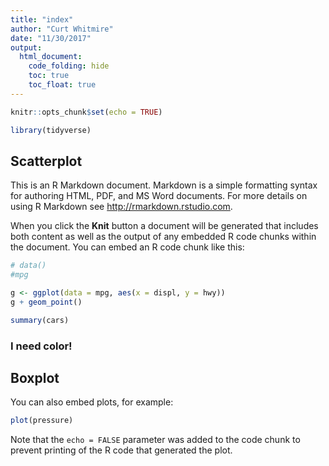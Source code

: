 ```yaml
---
title: "index"
author: "Curt Whitmire"
date: "11/30/2017"
output:
  html_document:
    code_folding: hide
    toc: true
    toc_float: true
---
```


```r
knitr::opts_chunk$set(echo = TRUE)

library(tidyverse)
```

## Scatterplot

This is an R Markdown document. Markdown is a simple formatting syntax for authoring HTML, PDF, and MS Word documents. For more details on using R Markdown see <http://rmarkdown.rstudio.com>.

When you click the **Knit** button a document will be generated that includes both content as well as the output of any embedded R code chunks within the document. You can embed an R code chunk like this:

```r


# data()
#mpg

g <- ggplot(data = mpg, aes(x = displ, y = hwy))
g + geom_point()

summary(cars)
```

### I need color!

## Boxplot

You can also embed plots, for example:

```r
plot(pressure)
```

Note that the `echo = FALSE` parameter was added to the code chunk to prevent printing of the R code that generated the plot.
